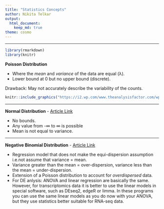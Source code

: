 ```yaml
---
title: "Statistics Concepts" 
author: Nikita Telkar 
output: 
  html_document:
    keep_md: true
theme: cosmo 
---   
```


***  

```r
library(rmarkdown)
library(knitr)
```


**Poisson Distribution**  

+ Where the *mean* and *variance* of the data are equal (λ).  
+ Lower bound at 0 but no upper bound (discrete).  

Drawback: May not accurately describe the variability of the counts.  

```r
knitr::include_graphics("https://i2.wp.com/www.theanalysisfactor.com/wp-content/uploads/2015/03/poisson.gif?resize=642%2C481")

```


***

**Normal Distribution** - [Article Link](https://www.theanalysisfactor.com/differences-between-normal-and-poisson-distributions/#:~:text=One%20difference%20is%20that%20in,t%20quite%20behave%20the%20same.)  

+ No bounds.  
+ Any value from -∞ to ∞ is possible  
+ Mean is not equal to variance.  

***

**Negative Binomial Distribution** -  [Article Link](https://towardsdatascience.com/negative-binomial-regression-f99031bb25b4)   

+ Regression model that does not make the equi-dispersion assumption i.e.not assume that variance = mean.  
+ Variance greater than the mean = over-dispersion, variance less than the mean = under-dispersion.  
+ Extension of a Poisson distribution to account for *overdispersed* data.  
+ For DE anlysis: ANOVA and linear regression are basically the same. However, for transcriptomics data it is better to use the linear models in special software, such as DEseq2, edgeR or limma. In these programs you can use the same linear models as you do now with your ANOVA, but they use statistics better suitable for RNA-seq data.  









